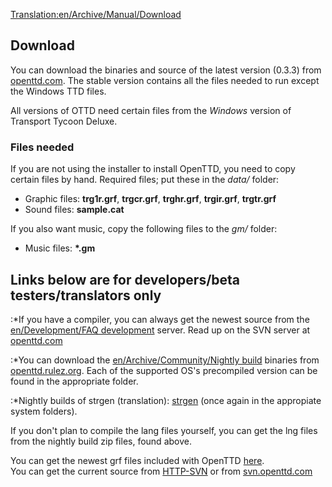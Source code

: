 [[Translation:en/Archive/Manual/Download]]
== Download ==
You can download the binaries and source of the latest version (0.3.3) from [http://www.openttd.com/downloads.php openttd.com].
The stable version contains all the files needed to run except the Windows TTD files.

<warning>All versions of OTTD need certain files from the ''Windows'' version of Transport Tycoon Deluxe.</warning>
===Files needed ===
If you are not using the installer to install OpenTTD, you need to copy certain files by hand.
Required files; put these in the <i>data/</i> folder:
* Graphic files: <b>trg1r.grf</b>, <b>trgcr.grf</b>, <b>trghr.grf</b>, <b>trgir.grf</b>, <b>trgtr.grf</b>
* Sound files: <b>sample.cat</b>
If you also want music, copy the following files to the  <i>gm/</i> folder:
* Music files: <b>*.gm</b>

== Links below are for developers/beta testers/translators only ==
:*If you have a compiler, you can always get the newest source from the [[en/Development/FAQ development]] server. Read up on the SVN server at [http://www.openttd.com/development.php openttd.com]
:*You can download the [[en/Archive/Community/Nightly build]] binaries from [http://openttd.rulez.org/download/nightlybuilds openttd.rulez.org].  Each of the supported OS's precompiled version can be found in the appropriate folder.
:*Nightly builds of strgen (translation): [http://openttd.rulez.org/download/nightlybuilds strgen] (once again in the appropiate system folders).

If you don't plan to compile the lang files yourself, you can get the lng files from the nightly build zip files, found above.

You can get the newest grf files included with OpenTTD [http://svn.openttd.com/cgi/viewcvs.cgi/trunk/data/ here].<br>
You can get the current source from [http://svn.openttd.com HTTP-SVN] or from [svn://svn.openttd.com svn.openttd.com]